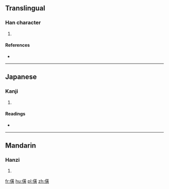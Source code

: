 ==Translingual==

===Han character===
{{Han char|rn=9|rad=人|as=12|sn=14|four=|canj=人廿中金 (OTLC)|ids=⿰[[亻]][[黄]]}}

# {{defn|Han|sort=人12}}

====References====
* {{Han ref|kx=0116.230|dkj=01098|dj=0248.010|hdz=10217.070|uh=50D9|ud=20697}}

----

==Japanese==

===Kanji===
{{ja-kanji|grade=|rs=人12}}

# {{defn|lang=ja|sort=人12}}

====Readings====
* {{ja-readings|on=[[こう]] (kō)|kun=[[たけだけしいさま]] (takedakeshiisama)}}

----

==Mandarin==

===Hanzi===
{{cmn-hanzi|pin=[[guāng]] ([[guang1]])|wg=kuang<sup>1</sup>}}

# {{defn|lang=cmn|sort=人12}}

[[fr:僙]]
[[hu:僙]]
[[pl:僙]]
[[zh:僙]]